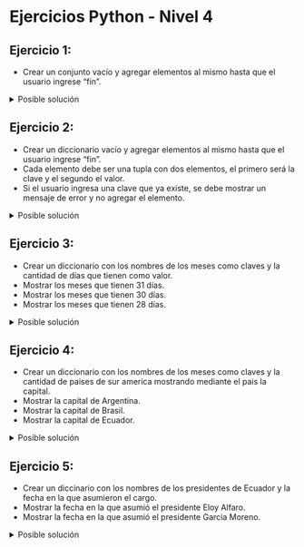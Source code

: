# Ejercicios Python - Nivel 4

## Ejercicio 1: 

- Crear un conjunto vacío y agregar elementos al mismo hasta que el usuario ingrese "fin".

<details>
<summary>Posible solución</summary>

```python
conjunto = set()
while True:
    elemento = input("Ingrese un elemento o 'fin' para terminar: ")
    if elemento == "fin":
        break
    conjunto.add(elemento)
print(conjunto)
```
</details>

## Ejercicio 2:

- Crear un diccionario vacío y agregar elementos al mismo hasta que el usuario ingrese "fin".
- Cada elemento debe ser una tupla con dos elementos, el primero será la clave y el segundo el valor.
- Si el usuario ingresa una clave que ya existe, se debe mostrar un mensaje de error y no agregar el elemento.

<details>
<summary>Posible solución</summary>

```python
diccionario = dict()
while True:
    clave = input("Ingrese una clave o 'fin' para terminar: ")
    if clave == "fin":
        break
    if clave in diccionario:
        print("La clave ya existe")
        continue
    valor = input("Ingrese un valor: ")
    diccionario[clave] = valor
print(diccionario)
```

</details>

## Ejercicio 3:

- Crear un diccionario con los nombres de los meses como claves y la cantidad de días que tienen como valor.
- Mostrar los meses que tienen 31 días.
- Mostrar los meses que tienen 30 días.
- Mostrar los meses que tienen 28 días.

<details>
<summary>Posible solución</summary>

```python
meses = {
    "enero": 31,
    "febrero": 28,
    "marzo": 31,
    "abril": 30,
    "mayo": 31,
    "junio": 30,
    "julio": 31,
    "agosto": 31,
    "septiembre": 30,
    "octubre": 31,
    "noviembre": 30,
    "diciembre": 31
}

meses_31 = [mes for mes, dias in meses.items() if dias == 31]
meses_30 = [mes for mes, dias in meses.items() if dias == 30]
meses_28 = [mes for mes, dias in meses.items() if dias == 28]

print("Meses con 31 días:", meses_31)
print("Meses con 30 días:", meses_30)
print("Meses con 28 días:", meses_28)
```
</details>

## Ejercicio 4:

- Crear un diccionario con los nombres de los meses como claves y la cantidad de paises de sur america mostrando mediante el pais la capital.
- Mostrar la capital de Argentina.
- Mostrar la capital de Brasil.
- Mostrar la capital de Ecuador.

<details>
<summary>Posible solución</summary>

```python
paises = {
    "Argentina": "Buenos Aires",
    "Bolivia": "La Paz",
    "Brasil": "Brasilia",
    "Chile": "Santiago",
    "Colombia": "Bogotá",
    "Ecuador": "Quito",
    "Guyana": "Georgetown",
    "Paraguay": "Asunción",
    "Perú": "Lima",
    "Surinam": "Paramaribo",
    "Uruguay": "Montevideo",
    "Venezuela": "Caracas"
}

print("La capital de Argentina es", paises["Argentina"])
print("La capital de Brasil es", paises["Brasil"])
print("La capital de Ecuador es", paises["Ecuador"])
```
</details>

## Ejercicio 5:

- Crear un diccinario con los nombres de los presidentes de Ecuador y la fecha en la que asumieron el cargo.
- Mostrar la fecha en la que asumió el presidente Eloy Alfaro.
- Mostrar la fecha en la que asumió el presidente Garcia Moreno.

<details>
<summary>Posible solución</summary>

```python
presidentes = {

    "Gustavo Noboa": "23 de noviembre de 2023",
    "Guillermo Lasso": "24 de mayo de 2021",
    "Lenín Moreno": "24 de mayo de 2017",
    "Rafael Correa": "15 de enero de 2007",
    "Jamil Mahuad": "10 de agosto de 1998",
    "Abdalá Bucaram": "10 de agosto de 1996",
    "Sixto Durán Ballén": "10 de agosto de 1992",
    "Rodrigo Borja": "10 de agosto de 1988",
    "León Febres Cordero": "10 de agosto de 1984",
    "Osvaldo Hurtado": "10 de agosto de 1981",
    "Jaime Roldós": "10 de agosto de 1979",
    "Guillermo Rodríguez": "24 de mayo de 1972",
    "José María Velasco Ibarra": "1 de septiembre de 1968",
    "Otto Arosemena": "16 de febrero de 1966",
    "Carlos Julio Arosemena": "1 de septiembre de 1961",
    "Camilo Ponce Enríquez": "1 de septiembre de 1956",
    "José María Velasco Ibarra": "1 de septiembre de 1952",
    "Galalza Castro": "1 de septiembre de 1947",
    "Carlos Arroyo del Río": "1 de septiembre de 1940",
    "Andrés Córdova": "1 de septiembre de 1938",
    "Alberto Enríquez Gallo": "1 de septiembre de 1937",
    "Federico Páez": "1 de septiembre de 1935",
    "José María Velasco Ibarra": "1 de septiembre de 1934",
    "Abelardo Montalvo": "1 de septiembre de 1933",
    "Neptalí Bonifaz": "1 de septiembre de 1931",
    "Isidro Ayora": "1 de septiembre de 1926",
    "Gonzalo Córdova": "1 de septiembre de 1924",
    "José Luis Tamayo": "1 de septiembre de 1920",
    "Leónidas Plaza": "1 de septiembre de 1912",
    "Emilio Estrada": "1 de septiembre de 1911",
    "Carlos Freile Zaldumbide": "1 de septiembre de 1907",
    "Eloy Alfaro": "1 de septiembre de 1906",
    "Leónidas Plaza": "1 de septiembre de 1901",
    "Eloy Alfaro": "1 de septiembre de 1897",
    "Antonio Flores Jijón": "1 de septiembre de 1888",
    "José Plácido Caamaño": "1 de septiembre de 1883",
    "Pedro José de Arteta": "1 de septiembre de 1882",
    "Francisco Xavier León": "1 de septiembre de 1878",
    "Antonio Borrero": "1 de septiembre de 1875",
    "Gabriel García Moreno": "1 de septiembre de 1861",
    "Francisco Robles": "1 de septiembre de 1856",
    "Diego Noboa": "1 de septiembre de 1850",
    "José Joaquín de Olmedo": "1 de septiembre de 1845",
    "Juan José Flores": "1 de septiembre de 1830",
}

print("Eloy Alfaro asumió el", presidentes["Eloy Alfaro"])
print("García Moreno asumió el", presidentes["Gabriel García Moreno"])
```
</details>
